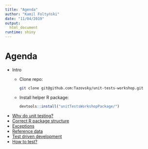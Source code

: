 ```yaml
---
title: "Agenda"
author: "Kamil Foltyński"
date: "11/04/2019"
output:
  html_document
runtime: shiny
---
```


# Agenda

* Intro
  * Clone repo:
    ```bash
    git clone git@github.com:Tazovsky/unit-tests-workshop.git
    ```
  * Install helper R package:
    ```r
    devtools::install("unitTestsWorkshopPackage/")
    ```
* [Why do unit testing?](01-why-do-unit-testing.Rmd)
* [Correct R package structure](02-correct-structure.Rmd)
* [Exceptions](03-exceptions.Rmd)
* [Reference data](04-reference-data.Rmd)
* [Test driven development](05-test-driven-development.Rmd)
* [How to test?](06-how-to-test.Rmd)

